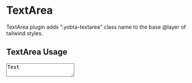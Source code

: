 

<Meta title="MDX/TextArea" />

# TextArea

TextArea plugin adds ".yobta-textarea" class name to the base @layer of tailwind styles.

## TextArea Usage

<Canvas>
  <Story name="TextArea Usage">
    <TextArea>Text</TextArea>
  </Story>
</Canvas>
